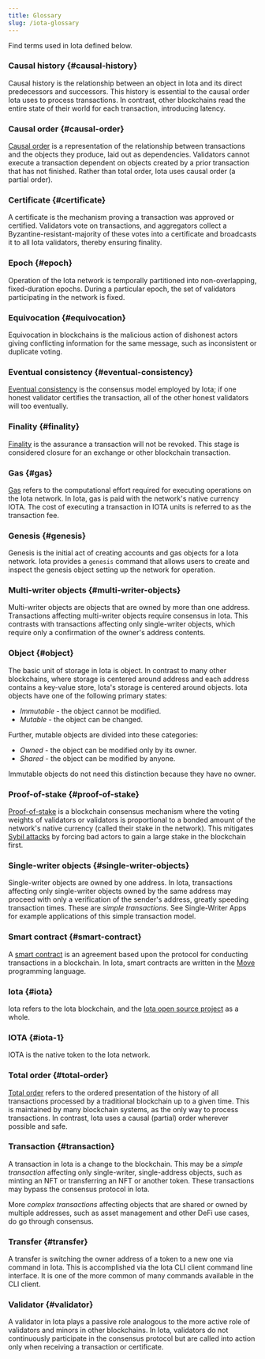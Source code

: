 ```yaml
---
title: Glossary
slug: /iota-glossary
---
```


Find terms used in Iota defined below.

### Causal history {#causal-history}

Causal history is the relationship between an object in Iota and its direct predecessors and successors. This history is essential to the causal order Iota uses to process transactions. In contrast, other blockchains read the entire state of their world for each transaction,
introducing latency.

### Causal order {#causal-order}

[Causal order](https://www.scattered-thoughts.net/writing/causal-ordering/) is a representation of the relationship between transactions and the objects they produce, laid out as dependencies. Validators cannot execute a transaction dependent on objects created by a prior transaction that has not finished. Rather than total order, Iota uses causal order (a partial order).

### Certificate {#certificate}

A certificate is the mechanism proving a transaction was approved or certified. Validators vote on transactions, and aggregators collect a Byzantine-resistant-majority of these votes into a certificate and broadcasts it to all Iota validators, thereby ensuring finality.

### Epoch {#epoch}

Operation of the Iota network is temporally partitioned into non-overlapping, fixed-duration epochs. During a particular epoch, the set of validators participating in the network is fixed.

### Equivocation {#equivocation}

Equivocation in blockchains is the malicious action of dishonest actors giving conflicting information for the same message, such as inconsistent or duplicate voting.

### Eventual consistency {#eventual-consistency}

[Eventual consistency](https://en.wikipedia.org/wiki/Eventual_consistency) is the consensus model employed by Iota; if one honest validator
certifies the transaction, all of the other honest validators will too eventually.

### Finality {#finality}

[Finality](https://medium.com/mechanism-labs/finality-in-blockchain-consensus-d1f83c120a9a) is the assurance a transaction will not be revoked. This stage is considered closure for an exchange or other blockchain transaction.

### Gas {#gas}

[Gas](https://ethereum.org/en/developers/docs/gas/) refers to the computational effort required for executing operations on the Iota network. In Iota, gas is paid with the network's native currency IOTA. The cost of executing a transaction in IOTA units is referred to as the transaction fee.

### Genesis {#genesis}

Genesis is the initial act of creating accounts and gas objects for a Iota network. Iota provides a `genesis` command that allows users to create and inspect the genesis object setting up the network for operation.

### Multi-writer objects {#multi-writer-objects}

Multi-writer objects are objects that are owned by more than one address. Transactions affecting multi-writer objects require consensus in Iota. This contrasts with transactions affecting only single-writer objects, which require only a confirmation of the owner's address contents.

### Object {#object}

The basic unit of storage in Iota is object. In contrast to many other blockchains, where storage is centered around address and each address contains a key-value store, Iota's storage is centered around objects. Iota objects have one of the following primary states:

- _Immutable_ - the object cannot be modified.
- _Mutable_ - the object can be changed.

Further, mutable objects are divided into these categories:

- _Owned_ - the object can be modified only by its owner.
- _Shared_ - the object can be modified by anyone.

Immutable objects do not need this distinction because they have no owner.

### Proof-of-stake {#proof-of-stake}

[Proof-of-stake](https://en.wikipedia.org/wiki/Proof_of_stake) is a blockchain consensus mechanism where the voting weights of validators or validators is proportional to a bonded amount of the network's native currency (called their stake in the network). This mitigates [Sybil attacks](https://en.wikipedia.org/wiki/Sybil_attack) by forcing bad actors to gain a large stake in the blockchain first.

### Single-writer objects {#single-writer-objects}

Single-writer objects are owned by one address. In Iota, transactions affecting only single-writer objects owned by the same address may proceed with only a verification of the sender's address, greatly speeding transaction times. These are _simple transactions_. See Single-Writer Apps for example applications of this simple transaction model.

### Smart contract {#smart-contract}

A [smart contract](https://en.wikipedia.org/wiki/Smart_contract) is an agreement based upon the protocol for conducting transactions in a blockchain. In Iota, smart contracts are written in the [Move](https://github.com/iotaledger/awesome-move) programming language.

### Iota {#iota}

Iota refers to the Iota blockchain, and the [Iota open source project](https://github.com/iotaledger/iota/) as a whole.

### IOTA {#iota-1}

IOTA is the native token to the Iota network.

### Total order {#total-order}

[Total order](https://en.wikipedia.org/wiki/Total_order) refers to the ordered presentation of the history of all transactions processed by a traditional blockchain up to a given time. This is maintained by many blockchain systems, as the only way to process transactions. In contrast, Iota uses a causal (partial) order wherever possible and safe.

### Transaction {#transaction}

A transaction in Iota is a change to the blockchain. This may be a _simple transaction_ affecting only single-writer, single-address objects, such as minting an NFT or transferring an NFT or another token. These transactions may bypass the consensus protocol in Iota.

More _complex transactions_ affecting objects that are shared or owned by multiple addresses, such as asset management and other DeFi use cases, do go through consensus.

### Transfer {#transfer}

A transfer is switching the owner address of a token to a new one via command in Iota. This is accomplished via the Iota CLI client command line interface. It is one of the more common of many commands available in the CLI client.

### Validator {#validator}

A validator in Iota plays a passive role analogous to the more active role of validators and minors in other blockchains. In Iota, validators do not continuously participate in the consensus protocol but are called into action only when receiving a transaction or
certificate.
